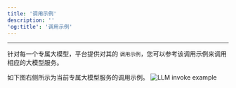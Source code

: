 ```yaml
---
title: '调用示例'
description: ''
'og:title': '调用示例'
---
```

---
针对每一个专属大模型，平台提供对其的 `调用示例`，您可以参考该调用示例来调用相应的大模型服务。

如下图右侧所示为当前专属大模型服务的调用示例。
<img
    src="docs/images/llm-invoke-example.png"
    alt="LLM invoke example"
/>